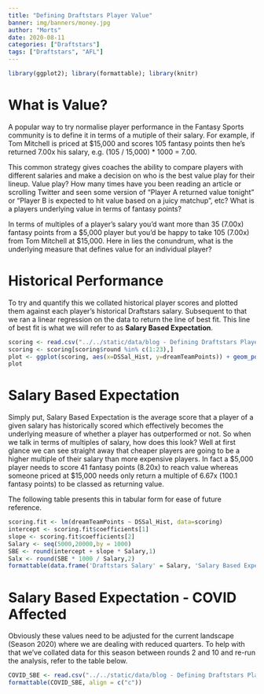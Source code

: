 ```yaml
---
title: "Defining Draftstars Player Value"
banner: img/banners/money.jpg
author: "Morts"
date: 2020-08-11
categories: ["Draftstars"]
tags: ["Draftstars", "AFL"]
---
```


```r
library(ggplot2); library(formattable); library(knitr) 
```

# What is Value?

A popular way to try normalise player performance in the Fantasy Sports community is to define it in terms of a mutiple of their salary. For example, if Tom Mitchell is priced at $15,000 and scores 105 fantasy points then he's returned 7.00x his salary, e.g. (105 / 15,000) * 1000 = 7.00. 

This common strategy gives coaches the ability to compare players with different salaries and make a decision on who is the best value play for their lineup. Value play? How many times have you been reading an article or scrolling Twitter and seen some version of "Player A returned value tonight" or "Player B is expected to hit value based on a juicy matchup", etc? What is a players underlying value in terms of fantasy points?

In terms of multiples of a player's salary you'd want more than 35 (7.00x) fantasy points from a $5,000 player but you'd be happy to take 105 (7.00x) from Tom Mitchell at $15,000. Here in lies the conundrum, what is the underlying measure that defines value for an individual player?

# Historical Performance

To try and quantify this we collated historical player scores and plotted them against each player's historical Draftstars salary. Subsequent to that we ran a linear regression on the data to return the line of best fit. This line of best fit is what we will refer to as <b>Salary Based Expectation</b>.

```r
scoring <- read.csv("../../static/data/blog - Defining Draftstars Player Value/blog - Draftstars Historical Pricing & Scoring.csv")
scoring <- scoring[scoring$round %in% c(1:23),]
plot <- ggplot(scoring, aes(x=DSSal_Hist, y=dreamTeamPoints)) + geom_point(color = "grey") + geom_smooth(method='lm', color = "forestgreen") + theme_minimal() + labs(title="Historical Fantasy Score vs Draftstars Salary ", subtitle = "Season 2019, Rounds 1-23", x ="Player Salary", y = "Fantasy Points")
plot
```

# Salary Based Expectation

Simply put, Salary Based Expectation is the average score that a player of a given salary has historically scored which effectively becomes the underlying measure of whether a player has outperformed or not. So when we talk in terms of multiples of salary, how does this look? Well at first glance we can see straight away that cheaper players are going to be a higher multiple of their salary than more expensive players. In fact a $5,000 player needs to score 41 fantasy points (8.20x) to reach value whereas someone priced at $15,000 needs only return a multiple of 6.67x (100.1 fantasy points) to be classed as returning value. 

The following table presents this in tabular form for ease of future reference. 

```r
scoring.fit <- lm(dreamTeamPoints ~ DSSal_Hist, data=scoring)
intercept <- scoring.fit$coefficients[1]
slope <- scoring.fit$coefficients[2]
Salary <- seq(5000,20000,by = 1000) 
SBE <- round(intercept + slope * Salary,1)
Salx <- round(SBE * 1000 / Salary,2)
formattable(data.frame('Draftstars Salary' = Salary, 'Salary Based Expectation' = SBE, 'Multiple of Salary' = Salx), align = c("c"))
```

# Salary Based Expectation - COVID Affected

Obviously these values need to be adjusted for the current landscape (Season 2020) where we are dealing with reduced quarters. To help with that we've collated data for this season between rounds 2 and 10 and re-run the analysis, refer to the table below. 

```r
COVID_SBE <- read.csv("../../static/data/blog - Defining Draftstars Player Value/blog - COVID Draftstars Salary Based Expectation.csv")
formattable(COVID_SBE, align = c("c"))
```